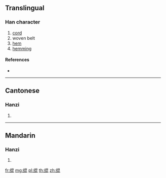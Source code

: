 {{character info/new}}
{{also|緄}}
==Translingual==

===Han character===
{{Han char|rn=120|rad=纟|as=08|sn=11|four=|canj=VMAPP}}

# [[cord]]
# woven belt
# [[hem]]
# [[hemming]]

====References====
* {{Han ref|kx=0944.251|hdz=53413.070|uh=7EF2|ud=32498}}

----

==Cantonese==

===Hanzi===
{{yue-hanzi|jyut=gwan2|y=gwan2|tra=緄}}

# {{defn|lang=yue|sort=纟08}}

----

==Mandarin==

===Hanzi===
{{cmn-hanzi|tra=緄|pin=[[gǔn]] ([[gun3]])|wg=kun<sup>3</sup>}}

# {{defn|lang=cmn|sort=纟08}}

[[fr:绲]]
[[mg:绲]]
[[pl:绲]]
[[th:绲]]
[[zh:绲]]